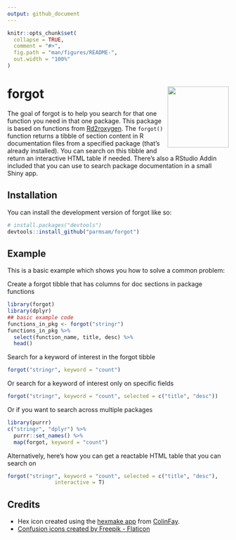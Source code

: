 ```yaml
---
output: github_document
---
```


<!-- README.md is generated from README.Rmd. Please edit that file -->

```r
knitr::opts_chunk$set(
  collapse = TRUE,
  comment = "#>",
  fig.path = "man/figures/README-",
  out.width = "100%"
)
```

# forgot <img src="man/figures/logo.png" align="right" height="139" />

<!-- badges: start -->
<!-- badges: end -->

The goal of forgot is to help you search for that one function you need in that one package. This package is based on functions from [Rd2roxygen](https://github.com/yihui/Rd2roxygen). The `forgot()` function returns a tibble of section content in R documentation files from a specified package (that's  already installed). You can search on this tibble and return an interactive HTML table if needed. There's also a RStudio Addin included that you can use to search package documentation in a small Shiny app.

## Installation

You can install the development version of forgot like so:

``` r
# install.packages("devtools")
devtools::install_github("parmsam/forgot")
```

## Example

This is a basic example which shows you how to solve a common problem:

Create a forgot tibble that has columns for doc sections in package functions
```r
library(forgot)
library(dplyr)
## basic example code
functions_in_pkg <- forgot("stringr")
functions_in_pkg %>% 
  select(function_name, title, desc) %>%
  head()
```

Search for a keyword of interest in the forgot tibble
```r
forgot("stringr", keyword = "count")
```

Or search for a keyword of interest only on specific fields
```r
forgot("stringr", keyword = "count", selected = c("title", "desc"))
```
Or if you want to search across multiple packages
```r
library(purrr)
c("stringr", "dplyr") %>%
  purrr::set_names() %>%
  map(forgot, keyword = "count")
```

Alternatively, here's how you can get a reactable HTML table that you can search on
```r
forgot("stringr", keyword = "count", selected = c("title", "desc"),
               interactive = T)
```

## Credits

- Hex icon created using the [hexmake
  app](https://connect.thinkr.fr/hexmake/) from
  [ColinFay](https://github.com/ColinFay/hexmake).
- <a href="https://www.flaticon.com/free-icons/confusion" title="confusion icons">Confusion icons created by Freepik - Flaticon</a>
